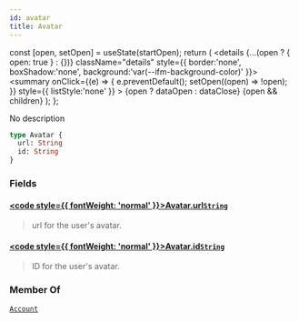 ```yaml
---
id: avatar
title: Avatar
---
```









  const [open, setOpen] = useState(startOpen);
  return (
    <details {...(open ? { open: true } : {})} className="details" style={{ border:'none', boxShadow:'none', background:'var(--ifm-background-color)' }}>
      <summary
        onClick={(e) => {
          e.preventDefault();
          setOpen((open) => !open);
        }}
        style={{ listStyle:'none' }}
      >
      {open ? dataOpen : dataClose}
      </summary>
      {open && children}
    </details>
  );
};








No description


```graphql
type Avatar {
  url: String
  id: String
}
```




### Fields

#### [<code style={{ fontWeight: 'normal' }}>Avatar.<b>url</b></code>](#)<Bullet />[`String`](/gql-api/types/scalars/string) <Badge class="badge badge--secondary" text="scalar"/> 
> 
> 
> url for the user's avatar.
> 

#### [<code style={{ fontWeight: 'normal' }}>Avatar.<b>id</b></code>](#)<Bullet />[`String`](/gql-api/types/scalars/string) <Badge class="badge badge--secondary" text="scalar"/> 
> 
> 
> ID for the user's avatar.
> 



### Member Of

[`Account`](/gql-api/types/objects/account)  <Badge class="badge badge--secondary" text="object"/>

